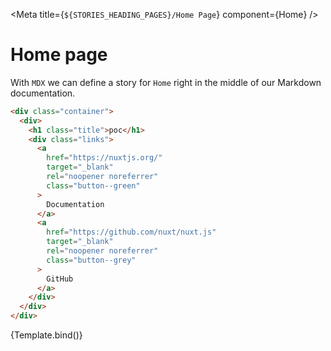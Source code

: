 <!--- index.stories.mdx -->




<Meta title={`${STORIES_HEADING_PAGES}/Home Page`} component={Home} />

# Home page

With `MDX` we can define a story for `Home` right in the middle of our
Markdown documentation.

```html
<div class="container">
  <div>
    <h1 class="title">poc</h1>
    <div class="links">
      <a
        href="https://nuxtjs.org/"
        target="_blank"
        rel="noopener noreferrer"
        class="button--green"
      >
        Documentation
      </a>
      <a
        href="https://github.com/nuxt/nuxt.js"
        target="_blank"
        rel="noopener noreferrer"
        class="button--grey"
      >
        GitHub
      </a>
    </div>
  </div>
</div>
```

<!--- This is your Story template function, shown here in React -->


<Canvas>
  <Story name="Home Page">{Template.bind()}</Story>
</Canvas>
